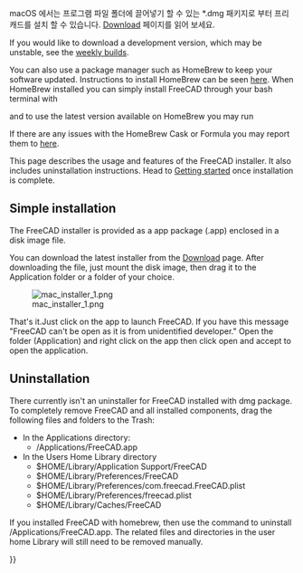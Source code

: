<languages/>

{{Docnav
|[[Installing_on_Linux/ko|Linux 시스템에 설치]]
|[[Installing_additional_components/ko|추가 기능 설치]]
}}

macOS 에서는 프로그램 파일 폴더에 끌어넣기 할 수 있는 *.dmg 패키지로 부터 프리캐드를 설치 할 수 있습니다. [[Download|Download]] 페이지를 읽어 보세요.

If you would like to download a development version, which may be unstable, see the [https://github.com/FreeCAD/FreeCAD/releases weekly builds].

You can also use a package manager such as HomeBrew to keep your software updated. Instructions to install HomeBrew can be seen [https://brew.sh/ here]. When HomeBrew installed you can simply install FreeCAD through your bash terminal with 

{{Code|code=
brew install --cask freecad
}}

and to use  the latest version available on HomeBrew you may run

{{Code|code=
brew install freecad
}}

If there are any issues with the HomeBrew Cask or Formula you may report them to [https://github.com/FreeCAD/homebrew-freecad here]. 

This page describes the usage and features of the FreeCAD installer. It also includes uninstallation instructions. Head to [[Getting_started|Getting started]] once installation is complete.

== Simple installation ==

The FreeCAD installer is provided as a app package (.app) enclosed in a disk image file.

You can download the latest installer from the [[Download|Download]] page. After downloading the file, just mount the disk image, then drag it to the Application folder or a folder of your choice.

[[File:mac_installer_1.png]]

That's it.Just click on the app to launch FreeCAD. If you have this message "FreeCAD can't be open as it is from unidentified developer." Open the folder (Application) and right click on the app then click open and accept to open the application.

== Uninstallation ==

There currently isn't an uninstaller for FreeCAD installed with dmg package. To completely remove FreeCAD and all installed components, drag the following  files and folders to the Trash:

*In the Applications directory:
**/Applications/FreeCAD.app
*In the Users Home Library directory
**$HOME/Library/Application Support/FreeCAD
**$HOME/Library/Preferences/FreeCAD
**$HOME/Library/Preferences/com.freecad.FreeCAD.plist
**$HOME/Library/Preferences/freecad.plist
**$HOME/Library/Caches/FreeCAD

If you installed FreeCAD with homebrew, then use the {{incode|brew uninstall freecad}} command to uninstall /Applications/FreeCAD.app. The related files and directories in the user home Library will still need to be removed manually.


{{Docnav
|[[Installing_on_Linux/ko|Linux 시스템에 설치]]
|[[Installing_additional_components/ko|추가 기능 설치]]
}}

{{Userdocnavi{{#translation:}}}}